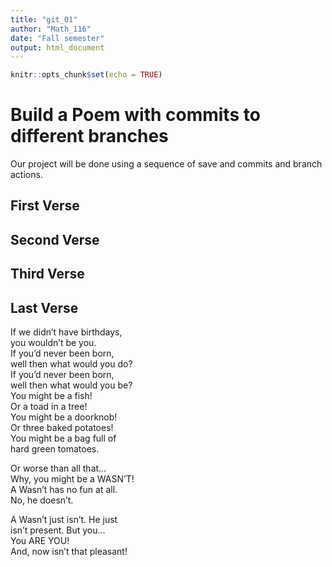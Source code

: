 ---
title: "git_01"
author: "Math_116"
date: "Fall semester"
output: html_document
---

```{r setup, include=FALSE}
knitr::opts_chunk$set(echo = TRUE)
```
# Build a Poem with commits to different branches
Our project will be done using a sequence of save and commits and branch actions.
<!-- Do not modify or change any text in "!--" bracketed areas such as this --- these are instructions to
you, if you change any of this the git program will notice it and compromise your git merging strategy !-->

## First Verse 
<!--Put the first five lines of a poem by Lewis Carrol in this section!-->

## Second Verse
<!--Put the first five lines of a poem by Robert Frost here!-->

## Third Verse
<!--Put the first two verses of The Walrus and the Carpenter here!-->

## Last Verse
<!--Put a short poem of your choice 8-20 lines,here!-->If we didn’t have birthdays,  
you wouldn’t be you.  
If you’d never been born,  
well then what would you do?  
If you’d never been born,   
well then what would you be?  
You might be a fish!  
Or a toad in a tree!  
You might be a doorknob!   
Or three baked potatoes!  
You might be a bag full of  
hard green tomatoes.  

Or worse than all that…  
Why, you might be a WASN’T!  
A Wasn’t has no fun at all.  
No, he doesn’t.  

A Wasn’t just isn’t. He just   
isn’t present. But you…  
You ARE YOU!  
And, now isn’t that pleasant!  
